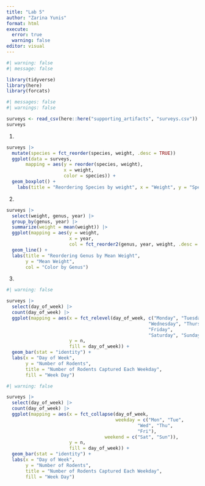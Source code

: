 ```yaml
---
title: "Lab 5"
author: "Zarina Yunis"
format: html
execute: 
  error: true
  warning: false
editor: visual
---
```


```r
#| warning: false
#| message: false

library(tidyverse)
library(here)
library(forcats)
```

```r
#| messages: false
#| warnings: false

surveys <- read_csv(here::here("supporting_artifacts", "surveys.csv"))
surveys
```

1.  

```r
surveys |> 
  mutate(species = fct_reorder(species, weight, .desc = TRUE))
  ggplot(data = surveys,
       mapping = aes(y = reorder(species, weight),
                     x = weight,
                     color = species)) +
  geom_boxplot() + 
    labs(title = "Reordering Species by weight", x = "Weight", y = "Species")
```

2.  

```r
surveys |> 
  select(weight, genus, year) |> 
  group_by(genus, year) |> 
  summarize(weight = mean(weight)) |> 
  ggplot(mapping = aes(y = weight, 
                       x = year, 
                       col = fct_reorder2(genus, year, weight, .desc = TRUE))) +
  geom_line() +
  labs(title = "Reordering Genus by Mean Weight", 
       y = "Mean Weight", 
       col = "Color by Genus")
```

3.  

```r
#| warning: false

surveys |> 
  select(day_of_week) |> 
  count(day_of_week) |> 
  ggplot(mapping = aes(x = fct_relevel(day_of_week, c("Monday", "Tuesday",
                                                    "Wednesday", "Thursday",
                                                    "Friday", 
                                                    "Saturday", "Sunday")),
                       y = n, 
                       fill = day_of_week)) +
  geom_bar(stat = "identity") +
  labs(x = "Day of Week", 
       y = "Number of Rodents", 
       title = "Number of Rodents Captured Each Weekday",
       fill = "Week Day")
```

```r
#| warning: false

surveys |> 
  select(day_of_week) |> 
  count(day_of_week) |> 
  ggplot(mapping = aes(x = fct_collapse(day_of_week, 
                                        weekday = c("Mon", "Tue",
                                                "Wed", "Thu",
                                                "Fri"),
                                    weekend = c("Sat", "Sun")),
                       y = n,
                       fill = day_of_week)) +
  geom_bar(stat = "identity") +
  labs(x = "Day of Week", 
       y = "Number of Rodents", 
       title = "Number of Rodents Captured Each Weekday",
       fill = "Week Day")
```
